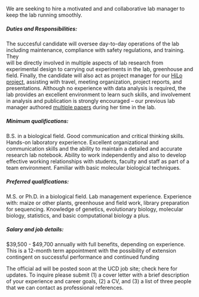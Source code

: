 We are seeking to hire a motivated and and collaborative lab manager to keep the lab running smoothly.

##### Duties and Responsibilities: 
The succesful candidate will oversee day-to-day operations of the lab including maintenance, compliance with safety regulations, and training.  They  
will be directly involved in multiple aspects of lab research from experimental design to carrying out experiments in the lab, greenhouse and field. Finally, the candidate will also act as project manager for our [HiLo project](http://highlandadaptation.org), assisting with travel, meeting organization, project reports, and presentations.
Although no experience with data analysis is required, the lab provides an excellent environment to learn such skills, and involvement in analysis and publication is strongly encouraged -- our previous lab manager authored [multiple papers](https://scholar.google.com/citations?user=mnHb3lYAAAAJ&hl=en) during her time in the lab. 

##### Minimum qualifications: 
B.S. in a biological field. Good communication and critical thinking skills. Hands-on laboratory experience. Excellent organizational and communication skills and the ability to maintain a detailed and accurate research lab notebook. Ability to work independently and also to develop effective working relationships with students, faculty and staff as part of a team environment.  Familiar with basic molecular biological techniques.

##### Preferred qualifications: 
M.S. or Ph.D. in a biological field. Lab management experience. Experience with: maize or other plants, greenhouse and field work, library preparation for sequencing. Knowledge of genetics, evolutionary biology, molecular biology, statistics, and basic computational biology a plus.

##### Salary and job details: 
\$39,500 - $49,700 annually with full benefits, depending on experience. This is a 12-month term appointment with the possibility of extension contingent on successful performance and continued funding

The official ad will be posted soon at the UCD job site; check here for updates. To inquire please submit (1) a cover letter with a brief description of your experience and career goals, (2) a CV, and (3) a list of three people that we can contact as professional references. 
